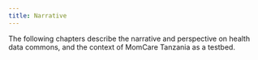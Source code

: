 ```yaml
---
title: Narrative
---
```


The following chapters describe the narrative and perspective on health data commons, and the context of MomCare Tanzania as a testbed.